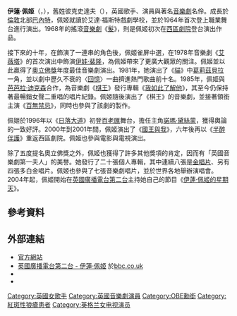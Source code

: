 {{blpunsourced|time=2019-11-11}}
{{Infobox musical artist
| Name                = 伊蓮·佩姬
| englishname         = Elaine Paige
| Img                 = Elaine Paige Annie Skates.jpg
| 圖片尺寸            = 180px
| Img_capt            = 2006年伊蓮·佩姬於[[英國廣播公司|英國廣播電台第二台]]的「音樂劇之聲」慶祝晚會
| Img_size            =
| Landscape           =
| Background          = 女歌手
| Birth_name          = Elaine Mary Bickerstaff<!-- <ref name="newnorma"/> -->
| Alias               =
| Born                = {{birth date and age|1948|3|5}}
| Died                =
| Origin              = [[英國|英國]][[倫敦|倫敦]][[巴內特|巴內特]]
| Instrument          =
| Genre               =
| Occupation          = 歌手、演員
| Years_active        =
| Label               =
| Associated_acts     =
| URL                 = {{url|www.elainepaige.com}}
| awards = 劳伦斯·奥利弗奖 '''[[奧立佛獎|音樂劇最佳女演員]]'''<br /> 1978 《[[艾薇塔|艾薇塔]]》
}}

'''伊蓮·佩姬'''{{OBE}}（{{lang-en|Elaine Paige}}，{{bd|1948年|3月5日}}），舊姓彼克史達夫（{{lang|en|Bickerstaff}}），英國歌手、演員與著名[[音樂劇|音樂劇]]名伶。成長於[[倫敦|倫敦]]北部[[巴內特|巴內特]]，佩姬就讀於艾達·福斯特戲劇學校，並於1964年首次登上職業舞台進行演出。1968年的搖滾[[音樂劇|音樂劇]]《[[髮_(音樂劇)|髮]]》，則是佩姬初次在[[西區劇院|西區劇院]]登台演出作品。

接下來的十年，在飾演了一連串的角色後，佩姬雀屏中選，在1978年音樂劇《[[艾薇塔|艾薇塔]]》的首次演出中飾演[[伊娃·裴隆|伊娃·裴隆]]，為佩姬帶來了更廣大觀眾的關注。佩姬並以此贏得了[[奧立佛獎|奧立佛獎]]年度最佳音樂劇演出。1981年，她演出了《[[貓_(音樂劇)|貓]]》中[[葛莉茲貝拉|葛莉茲貝拉]]一角，並以劇中歷久不衰的〈[[回憶_(歌曲)|回憶]]〉一曲擠進熱門歌曲前十名。1985年，佩姬與[[芭芭拉·迪克森|芭芭拉·迪克森]]合作，為音樂劇《[[棋王_(音樂劇)|棋王]]》發行專輯《[[我如此了解他|我如此了解他]]》，其至今仍保持著最暢銷女聲二重唱的唱片紀錄。佩姬隨後演出了《棋王》的音樂劇，並接著領銜主演《[[百無禁忌|百無禁忌]]》，同時也參與了該劇的製作。

佩姬於1996年以《[[日落大道|日落大道]]》初登[[百老匯|百老匯]]舞台，擔任主角[[諾瑪·黛絲蒙|諾瑪·黛絲蒙]]，獲得輿論的一致好評。2000年到2001年間，佩姬演出了《[[國王與我|國王與我]]》，六年後再以《[[半醉伴護|半醉伴護]]》重返西區劇院。佩姬也參與電影與電視演出。

除了五度提名奧立佛獎之外，佩姬也獲得了許多其他獎項的肯定，因而有「英國音樂劇第一夫人」的美譽。她發行了二十張個人專輯，其中連續八張是[[金唱片|金唱片]]、另有四張多白金唱片。佩姬也參與了七張音樂劇唱片，並於世界各地舉辦演唱會。2004年起，佩姬開始在[[英國廣播公司|英國廣播電台第二台]]主持她自己的節目《[[伊蓮·佩姬的星期天|伊蓮·佩姬的星期天]]》。

== 參考資料 ==
{{Reflist|2}}

== 外部連結 ==
{{Wikiquote|Elaine Paige}}
*[http://www.elainepaige.com/ 官方網站] {{Wayback|url=http://www.elainepaige.com/ |date=20210127023621 }}
*[http://www.bbc.co.uk/radio2/shows/paige 英國廣播電台第二台 - 伊蓮·佩姬] {{Wayback|url=http://www.bbc.co.uk/radio2/shows/paige |date=20190919145848 }}於[http://bbc.co.uk bbc.co.uk] {{Wayback|url=http://bbc.co.uk/ |date=20110223023930 }}
*{{imdb name|id=0656704}}
*{{Ibdb name|id=78068}}

{{Authority control}}
{{DEFAULTSORT:Paige, Elaine}}
[[Category:英國女歌手|Category:英國女歌手]]
[[Category:英國音樂劇演員|Category:英國音樂劇演員]]
[[Category:OBE勳銜|Category:OBE勳銜]]
[[Category:紅斑性狼瘡患者|Category:紅斑性狼瘡患者]]
[[Category:英格兰女电视演员|Category:英格兰女电视演员]]